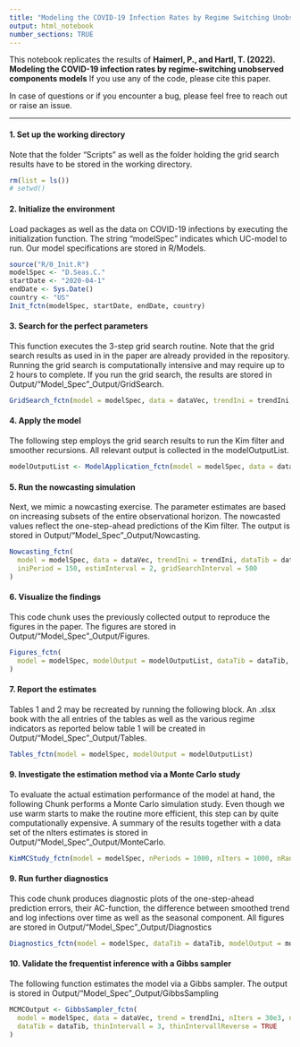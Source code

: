 ```yaml
---
title: "Modeling the COVID-19 Infection Rates by Regime Switching Unobserved Components Models"
output: html_notebook
number_sections: TRUE
---
```


This notebook replicates the results of **Haimerl, P., and Hartl, T. (2022). Modeling the COVID-19 infection rates by regime-switching unobserved components models**
If you use any of the code, please cite this paper.

In case of questions or if you encounter a bug, please feel free to reach out or raise an issue.

------------------------------------------------------------------------

#### 1. Set up the working directory

Note that the folder "Scripts" as well as the folder holding the grid search results have to be stored in the working directory.

```r
rm(list = ls())
# setwd()
```


#### 2. Initialize the environment

Load packages as well as the data on COVID-19 infections by executing the initialization function. The string "modelSpec" indicates which UC-model to run. Our model specifications are stored in R/Models.

```r
source("R/0_Init.R")
modelSpec <- "D.Seas.C."
startDate <- "2020-04-1"
endDate <- Sys.Date()
country <- "US"
Init_fctn(modelSpec, startDate, endDate, country)
```


#### 3. Search for the perfect parameters

This function executes the 3-step grid search routine. Note that the grid search results as used in in the paper are already provided in the repository. Running the grid search is computationally intensive and may require up to 2 hours to complete. If you run the grid search, the results are stored in Output/"Model_Spec"\_Output/GridSearch.

```r
GridSearch_fctn(model = modelSpec, data = dataVec, trendIni = trendIni, nRandomGrid = 3e04, stepsGrid = 6, storeOutput = TRUE)
```


#### 4. Apply the model

The following step employs the grid search results to run the Kim filter and smoother recursions. All relevant output is collected in the modelOutputList.

```r
modelOutputList <- ModelApplication_fctn(model = modelSpec, data = dataVec, trendIni = trendIni, dataTib = dataTib)
```


#### 5. Run the nowcasting simulation

Next, we mimic a nowcasting exercise. The parameter estimates are based on increasing subsets of the entire observational horizon. The nowcasted values reflect the one-step-ahead predictions of the Kim filter. The output is stored in Output/"Model_Spec"\_Output/Nowcasting.

```r
Nowcasting_fctn(
  model = modelSpec, data = dataVec, trendIni = trendIni, dataTib = dataTib,
  iniPeriod = 150, estimInterval = 2, gridSearchInterval = 500
)
```


#### 6. Visualize the findings

This code chunk uses the previously collected output to reproduce the figures in the paper. The figures are stored in Output/"Model_Spec"\_Output/Figures.

```r
Figures_fctn(
  model = modelSpec, modelOutput = modelOutputList, dataTib = dataTib, dataExten = dataTibExten
)
```


#### 7. Report the estimates

Tables 1 and 2 may be recreated by running the following block. An .xlsx book with the all entries of the tables as well as the various regime indicators as reported below table 1 will be created in Output/"Model_Spec"\_Output/Tables.

```r
Tables_fctn(model = modelSpec, modelOutput = modelOutputList)
```


#### 9. Investigate the estimation method via a Monte Carlo study

To evaluate the actual estimation performance of the model at hand, the following Chunk performs a Monte Carlo simulation study. Even though we use warm starts to make the routine more efficient, this step can by quite computationally expensive. A summary of the results together with a data set of the nIters estimates is stored in Output/"Model_Spec"\_Output/MonteCarlo.

```r
KimMCStudy_fctn(model = modelSpec, nPeriods = 1000, nIters = 1000, nRandomGrid = 30e4, stepsGrid = 6)
```


#### 9. Run further diagnostics

This code chunk produces diagnostic plots of the one-step-ahead prediction errors, their AC-function, the difference between smoothed trend and log infections over time as well as the seasonal component. All figures are stored in Output/"Model_Spec"\_Output/Diagnostics

```r
Diagnostics_fctn(model = modelSpec, dataTib = dataTib, modelOutput = modelOutputList)
```


#### 10. Validate the frequentist inference with a Gibbs sampler

The following function estimates the model via a Gibbs sampler. The output is stored in Output/"Model_Spec"\_Output/GibbsSampling

```r
MCMCOutput <- GibbsSampler_fctn(
  model = modelSpec, data = dataVec, trend = trendIni, nIters = 30e3, nBurnin = 5e3,
  dataTib = dataTib, thinIntervall = 3, thinIntervallReverse = TRUE
)
```
